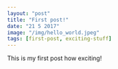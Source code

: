 ```yaml
---
layout: "post"
title: "First post!"
date: "21 5 2017"
image: "/img/hello_world.jpeg"
tags: [first-post, exciting-stuff]
---
```

This is my first post how exciting!

